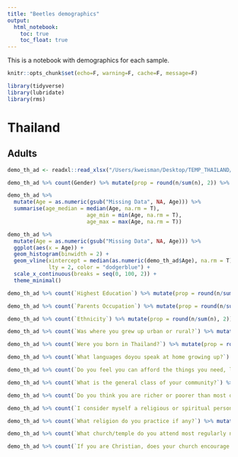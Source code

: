 ```yaml
---
title: "Beetles demographics"
output:
  html_notebook:
    toc: true
    toc_float: true
---
```


This is a notebook with demographics for each sample.

```r
knitr::opts_chunk$set(echo=F, warning=F, cache=F, message=F)
```

```r
library(tidyverse)
library(lubridate)
library(rms)
```

# Thailand

## Adults

```r
demo_th_ad <- readxl::read_xlsx("/Users/kweisman/Desktop/TEMP_THAILAND/demographics/(BEETLES) Demographics THAILAND Adults.xlsx")

demo_th_ad %>% count(Gender) %>% mutate(prop = round(n/sum(n), 2)) %>% arrange(desc(n))

demo_th_ad %>%
  mutate(Age = as.numeric(gsub("Missing Data", NA, Age))) %>%
  summarise(age_median = median(Age, na.rm = T),
                         age_min = min(Age, na.rm = T),
                         age_max = max(Age, na.rm = T))

demo_th_ad %>%
  mutate(Age = as.numeric(gsub("Missing Data", NA, Age))) %>%
  ggplot(aes(x = Age)) +
  geom_histogram(binwidth = 2) +
  geom_vline(xintercept = median(as.numeric(demo_th_ad$Age), na.rm = T),
             lty = 2, color = "dodgerblue") +
  scale_x_continuous(breaks = seq(0, 100, 2)) +
  theme_minimal()

demo_th_ad %>% count(`Highest Education`) %>% mutate(prop = round(n/sum(n), 2)) %>% arrange(desc(n))

demo_th_ad %>% count(`Parents Occupation`) %>% mutate(prop = round(n/sum(n), 2)) %>% arrange(desc(n))

demo_th_ad %>% count(`Ethnicity`) %>% mutate(prop = round(n/sum(n), 2)) %>% arrange(desc(n))

demo_th_ad %>% count(`Was where you grew up urban or rural?`) %>% mutate(prop = round(n/sum(n), 2)) %>% arrange(desc(n))

demo_th_ad %>% count(`Were you born in Thailand?`) %>% mutate(prop = round(n/sum(n), 2)) %>% arrange(desc(n))

demo_th_ad %>% count(`What languages doyou speak at home growing up?`) %>% mutate(prop = round(n/sum(n), 2)) %>% arrange(desc(n))

demo_th_ad %>% count(`Do you feel you can afford the things you need, like Clothing Shoes and Housing?`) %>% mutate(prop = round(n/sum(n), 2)) %>% arrange(desc(n))

demo_th_ad %>% count(`What is the general class of your community?`) %>% mutate(prop = round(n/sum(n), 2)) %>% arrange(desc(n))

demo_th_ad %>% count(`Do you think you are richer or poorer than most of the people in your community?`) %>% mutate(prop = round(n/sum(n), 2)) %>% arrange(desc(n))

demo_th_ad %>% count(`I consider myself a religious or spiritual person?`) %>% mutate(prop = round(n/sum(n), 2)) %>% arrange(desc(n))

demo_th_ad %>% count(`What religion do you practice if any?`) %>% mutate(prop = round(n/sum(n), 2)) %>% arrange(desc(n))

demo_th_ad %>% count(`What church/temple do you attend most regularly now, if any?`) %>% mutate(prop = round(n/sum(n), 2)) %>% arrange(desc(n))

demo_th_ad %>% count(`If you are Christian, does your church encourage praying in tongues or seeking the gifts of the holy spirit?`) %>% mutate(prop = round(n/sum(n), 2)) %>% arrange(desc(n))
```

